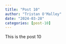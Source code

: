 ```yaml
---
title: "Post 10"
author: "Tristan O'Malley"
date: "2024-03-28"
categories: [post-10]
---
```


This is the post 10
